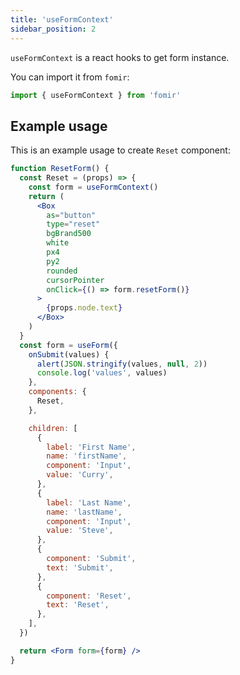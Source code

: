 ```yaml
---
title: 'useFormContext'
sidebar_position: 2
---
```


`useFormContext` is a react hooks to get form instance.

You can import it from `fomir`:

```jsx
import { useFormContext } from 'fomir'
```

## Example usage

This is an example usage to create `Reset` component:

```jsx live
function ResetForm() {
  const Reset = (props) => {
    const form = useFormContext()
    return (
      <Box
        as="button"
        type="reset"
        bgBrand500
        white
        px4
        py2
        rounded
        cursorPointer
        onClick={() => form.resetForm()}
      >
        {props.node.text}
      </Box>
    )
  }
  const form = useForm({
    onSubmit(values) {
      alert(JSON.stringify(values, null, 2))
      console.log('values', values)
    },
    components: {
      Reset,
    },

    children: [
      {
        label: 'First Name',
        name: 'firstName',
        component: 'Input',
        value: 'Curry',
      },
      {
        label: 'Last Name',
        name: 'lastName',
        component: 'Input',
        value: 'Steve',
      },
      {
        component: 'Submit',
        text: 'Submit',
      },
      {
        component: 'Reset',
        text: 'Reset',
      },
    ],
  })

  return <Form form={form} />
}
```

